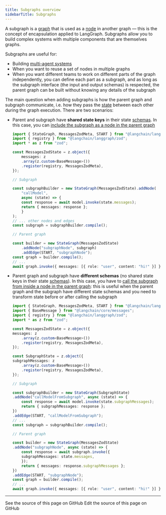 ```yaml
---
title: Subgraphs overview
sidebarTitle: Subgraphs
---
```



<AlphaCallout />

A subgraph is a [graph](/oss/javascript/langgraph/graph-api#graphs) that is used as a [node](/oss/javascript/langgraph/graph-api#nodes) in another graph — this is the concept of encapsulation applied to LangGraph. Subgraphs allow you to build complex systems with multiple components that are themselves graphs.



Subgraphs are useful for:

* Building [multi-agent systems](/oss/javascript/langchain/multi-agent)
* When you want to reuse a set of nodes in multiple graphs
* When you want different teams to work on different parts of the graph independently, you can define each part as a subgraph, and as long as the subgraph interface (the input and output schemas) is respected, the parent graph can be built without knowing any details of the subgraph

The main question when adding subgraphs is how the parent graph and subgraph communicate, i.e. how they pass the [state](/oss/javascript/langgraph/graph-api#state) between each other during the graph execution. There are two scenarios:

* Parent and subgraph have **shared state keys** in their state [schemas](/oss/javascript/langgraph/graph-api#state). In this case, you can [include the subgraph as a node in the parent graph](/oss/javascript/langgraph/use-subgraphs#shared-state-schemas)


    ```typescript {highlight={13,18}}
    import { StateGraph, MessagesZodMeta, START } from "@langchain/langgraph";
    import { registry } from "@langchain/langgraph/zod";
    import * as z from "zod";

    const MessagesZodState = z.object({
        messages: z
        .array(z.custom<BaseMessage>())
        .register(registry, MessagesZodMeta),
    });

    // Subgraph

    const subgraphBuilder = new StateGraph(MessagesZodState).addNode(
        "callModel",
        async (state) => {
        const response = await model.invoke(state.messages);
        return { messages: response };
        }
    );
    // ... other nodes and edges
    const subgraph = subgraphBuilder.compile();

    // Parent graph

    const builder = new StateGraph(MessagesZodState)
        .addNode("subgraphNode", subgraph)
        .addEdge(START, "subgraphNode");
    const graph = builder.compile();
    // ...
    await graph.invoke({ messages: [{ role: "user", content: "hi!" }] });
    ```


* Parent graph and subgraph have **different schemas** (no shared state keys in their state [schemas](/oss/javascript/langgraph/graph-api#state)). In this case, you have to [call the subgraph from inside a node in the parent graph](/oss/javascript/langgraph/use-subgraphs#different-state-schemas): this is useful when the parent graph and the subgraph have different state schemas and you need to transform state before or after calling the subgraph

    ```typescript {highlight={5,11,17,22}}
    import { StateGraph, MessagesZodMeta, START } from "@langchain/langgraph";
    import { BaseMessage } from "@langchain/core/messages";
    import { registry } from "@langchain/langgraph/zod";
    import * as z from "zod";

    const MessagesZodState = z.object({
    messages: z
        .array(z.custom<BaseMessage>())
        .register(registry, MessagesZodMeta),
    });

    const SubgraphState = z.object({
    subgraphMessages: z
        .array(z.custom<BaseMessage>())
        .register(registry, MessagesZodMeta),
    });

    // Subgraph

    const subgraphBuilder = new StateGraph(SubgraphState)
    .addNode("callModelFromSubgraph", async (state) => {
        const response = await model.invoke(state.subgraphMessages);
        return { subgraphMessages: response };
    })
    .addEdge(START, "callModelFromSubgraph");
    // ...
    const subgraph = subgraphBuilder.compile();

    // Parent graph

    const builder = new StateGraph(MessagesZodState)
    .addNode("subgraphNode", async (state) => {
        const response = await subgraph.invoke({
        subgraphMessages: state.messages,
        });
        return { messages: response.subgraphMessages };
    })
    .addEdge(START, "subgraphNode");
    const graph = builder.compile();
    // ...
    await graph.invoke({ messages: [{ role: "user", content: "hi!" }] });
    ```

---

<CardGroup cols={2}>
  <Card title="View Source" icon="eye" href="https://github.com/langchain-ai/docs/blob/main/src/oss/concepts/subgraphs.mdx">
    See the source of this page on GitHub
  </Card>
  <Card title="Edit Source" icon="pen-to-square" href="https://github.com/langchain-ai/docs/edit/main/src/oss/concepts/subgraphs.mdx">
    Edit the source of this page on GitHub
  </Card>
</CardGroup>

